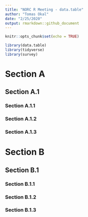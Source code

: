 ```yaml
---
title: "NORC R Meeting - data.table"
author: "Tomas Okal"
date: "2/25/2020"
output: rmarkdown::github_document
---
```


```r
knitr::opts_chunk$set(echo = TRUE)

library(data.table)
library(tidyverse)
library(survey)

```

# Section A

## Section A.1 {.tabset .tabset-fade}

### Section A.1.1

### Section A.1.2

### Section A.1.3

# Section B

## Section B.1 {.tabset .tabset-fade}

### Section B.1.1

### Section B.1.2

### Section B.1.3
